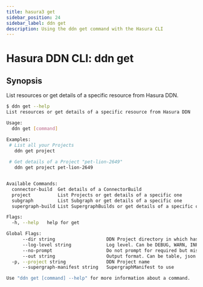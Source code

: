 ```yaml
---
title: hasura3 get
sidebar_position: 24
sidebar_label: ddn get
description: Using the ddn get command with the Hasura CLI
---
```


# Hasura DDN CLI: ddn get 

## Synopsis
List resources or get details of a specific resource from Hasura DDN.

```bash
$ ddn get --help
List resources or get details of a specific resource from Hasura DDN

Usage:
  ddn get [command]

Examples:
 # List all your Projects
   ddn get project
		
 # Get details of a Project "pet-lion-2649"
   ddn get project pet-lion-2649


Available Commands:
  connector-build  Get details of a ConnectorBuild
  project          List Projects or get details of a specific one
  subgraph         List Subgraph or get details of a specific one
  supergraph-build List SupergraphBuilds or get details of a specific one

Flags:
  -h, --help   help for get

Global Flags:
      --dir string                   DDN Project directory in which hasura.yaml is present (default ".")
      --log-level string             Log level. Can be DEBUG, WARN, INFO, ERROR, or FATAL. (default "INFO")
      --no-prompt                    Do not prompt for required but missing flags
      --out string                   Output format. Can be table, json or yaml. (default "table")
  -p, --project string               DDN Project name
      --supergraph-manifest string   SupergraphManifest to use

Use "ddn get [command] --help" for more information about a command.
```

